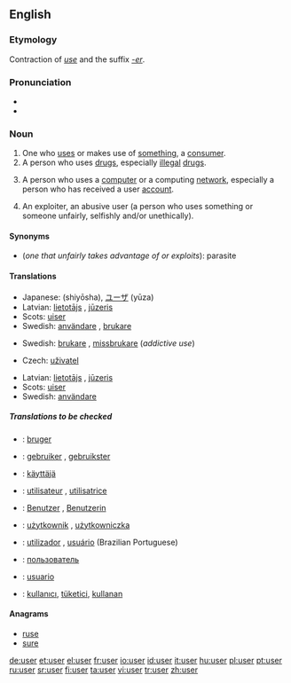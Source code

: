 ==English==

===Etymology===
Contraction of ''[[use]]'' and the suffix ''[[-er]]''.

===Pronunciation===
*{{audio|en-us-user.ogg|Audio (US)}}
*{{rhymes|uːzə(r)}}

===Noun===
{{en-noun}}

# One who [[use]]s or makes use of [[something]], a [[consumer]].
# A person who uses [[drug]]s, especially [[illegal]] [[drugs]].
# {{context|computing}} A person who uses a [[computer]] or a computing [[network]], especially a person who has received a user [[account]].
# {{pejorative}} An exploiter, an abusive user (a person who uses something or someone unfairly, selfishly and/or unethically).

====Synonyms====
*(''one that unfairly takes advantage of or exploits''): parasite

====Translations====
{{trans-top|one who uses something, a consumer}}
{{trans-mid}}
*Japanese: {{JAchar|[[使用者]]}} (shiyōsha), [[ユーザ]] (yūza)
*Latvian: [[lietotājs]] {{m}}, [[jūzeris]] {{m}}
*Scots: [[uiser]]
*Swedish: [[användare]] {{c}}, [[brukare]] {{c}}
{{trans-bottom}}

{{trans-top|one who uses drugs}}
{{trans-mid}}
*Swedish: [[brukare]] {{c}}, [[missbrukare]] {{c}} (''addictive use'')
{{trans-bottom}}

{{trans-top|person who uses a computer}}
*Czech: [[uživatel]] {{m}}
{{trans-mid}}
*Latvian: [[lietotājs]] {{m}}, [[jūzeris]] {{m}}
*Scots: [[uiser]]
*Swedish: [[användare]] {{c}}
{{trans-bottom}}

{{trans-top|an exploiter}}
{{trans-mid}}
{{trans-bottom}}

=====Translations to be checked=====
{{checktrans}}
*{{ttbc|Danish}}: [[bruger]] {{m}}
*{{ttbc|Dutch}}: [[gebruiker]] {{m}}, [[gebruikster]] {{f}}
*{{ttbc|Finnish}}: [[käyttäjä]]
*{{ttbc|French}}: [[utilisateur]] {{m}}, [[utilisatrice]] {{f}}
*{{ttbc|German}}: [[Benutzer]] {{m}}, [[Benutzerin]] {{f}}
*{{ttbc|Polish}}: [[użytkownik]] {{m}}, [[użytkowniczka]] {{f}}
*{{ttbc|Portuguese}}: [[utilizador]] {{m}}, [[usuário]] {{m}} (Brazilian Portuguese)
*{{ttbc|Russian}}: [[пользователь]]
*{{ttbc|Spanish}}: [[usuario]] {{m}}
*{{ttbc|Turkish}}: [[kullanıcı]], [[tüketici]], [[kullanan]]

====Anagrams====
*[[ruse]]
*[[sure]]

[[de:user]]
[[et:user]]
[[el:user]]
[[fr:user]]
[[io:user]]
[[id:user]]
[[it:user]]
[[hu:user]]
[[pl:user]]
[[pt:user]]
[[ru:user]]
[[sr:user]]
[[fi:user]]
[[ta:user]]
[[vi:user]]
[[tr:user]]
[[zh:user]]